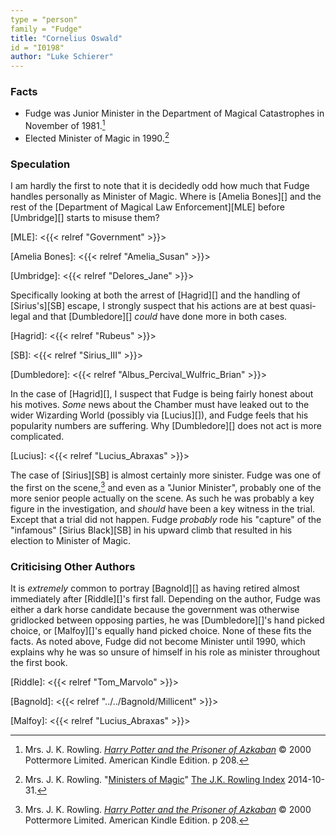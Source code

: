 ```yaml
---
type = "person"
family = "Fudge"
title: "Cornelius Oswald"
id = "I0198"
author: "Luke Schierer"
---
```


### Facts

* Fudge was Junior Minister in the Department of Magical Catastrophes in November of 1981.[^220906-1]
* Elected Minister of Magic in 1990.[^220906-2]

[^220906-2]: Mrs. J. K. Rowling.
   "[Ministers of Magic](https://www.rowlingindex.org/work/msmpm/)"
   [The J.K. Rowling Index](https://www.rowlingindex.org) 2014-10-31.

[^220906-1]: Mrs. J. K. Rowling. 
    _[Harry Potter and the Prisoner of Azkaban](https://www.librarything.com/work/2742161)_
    © 2000 Pottermore Limited. American Kindle Edition. p 208. 

### Speculation

I am hardly the first to note that it is decidedly odd how much that Fudge
handles personally as Minister of Magic.  Where is [Amelia Bones][] and the
rest of the [Department of Magical Law Enforcement][MLE] before [Umbridge][]
starts to misuse them? 

[MLE]: <{{< relref "Government" >}}>

[Amelia Bones]: <{{< relref "Amelia_Susan" >}}>

[Umbridge]: <{{< relref "Delores_Jane" >}}>

Specifically looking at both the arrest of [Hagrid][] and the handling of
[Sirius's][SB] escape, I strongly suspect that his actions are at best quasi-legal
and that [Dumbledore][] *could* have done more in both cases. 

[Hagrid]: <{{< relref "Rubeus" >}}>

[SB]: <{{< relref "Sirius_III" >}}>

[Dumbledore]: <{{< relref "Albus_Percival_Wulfric_Brian" >}}>

In the case of [Hagrid][], I suspect that Fudge is being fairly honest about
his motives.  *Some* news about the Chamber must have leaked out to the wider
Wizarding World (possibly via [Lucius][]), and Fudge feels that his popularity
numbers are suffering. Why [Dumbledore][] does not act is more complicated. 

[Lucius]: <{{< relref "Lucius_Abraxas" >}}>

The case of [Sirius][SB] is almost certainly more sinister.  Fudge was one of
the first on the scene,[^220906-3] and even as a "Junior Minister", probably
one of the more senior people actually on the scene.  As such he was probably a
key figure in the investigation, and *should* have been a key witness in the
trial.  Except that a trial did not happen.  Fudge *probably* rode his
"capture" of the "infamous" [Sirius Black][SB] in his upward climb that
resulted in his election to Minister of Magic.  

[^220906-3]: Mrs. J. K. Rowling. 
    _[Harry Potter and the Prisoner of Azkaban](https://www.librarything.com/work/2742161)_
    © 2000 Pottermore Limited. American Kindle Edition. p 208. 

### Criticising Other Authors

It is *extremely* common to portray [Bagnold][] as having retired almost
immediately after [Riddle][]'s first fall.  Depending on the author, Fudge was
either a dark horse candidate because the government was otherwise gridlocked
between opposing parties, he was [Dumbledore][]'s hand picked choice, or
[Malfoy][]'s equally hand picked choice.  None of these fits the facts.  As
noted above, Fudge did not become Minister until 1990, which explains why he
was so unsure of himself in his role as minister throughout the first book.

[Riddle]: <{{< relref "Tom_Marvolo" >}}>

[Bagnold]: <{{< relref "../../Bagnold/Millicent" >}}>

[Malfoy]: <{{< relref "Lucius_Abraxas" >}}>
